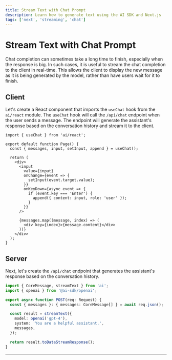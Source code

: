 ```yaml
---
title: Stream Text with Chat Prompt
description: Learn how to generate text using the AI SDK and Next.js
tags: ['next', 'streaming', 'chat']
---
```


# Stream Text with Chat Prompt

Chat completion can sometimes take a long time to finish, especially when the response is big. In such cases, it is useful to stream the chat completion to the client in real-time. This allows the client to display the new message as it is being generated by the model, rather than have users wait for it to finish.

<Browser>
  <ChatGeneration
    stream
    history={[
      { role: 'User', content: 'How is it going?' },
      { role: 'Assistant', content: 'All good, how may I help you?' },
    ]}
    inputMessage={{ role: 'User', content: 'Why is the sky blue?' }}
    outputMessage={{
      role: 'Assistant',
      content: 'The sky is blue because of rayleigh scattering.',
    }}
  />
</Browser>

## Client

Let's create a React component that imports the `useChat` hook from the `ai/react` module. The `useChat` hook will call the `/api/chat` endpoint when the user sends a message. The endpoint will generate the assistant's response based on the conversation history and stream it to the client.

```tsx filename='pages/index.tsx'
import { useChat } from 'ai/react';

export default function Page() {
  const { messages, input, setInput, append } = useChat();

  return (
    <div>
      <input
        value={input}
        onChange={event => {
          setInput(event.target.value);
        }}
        onKeyDown={async event => {
          if (event.key === 'Enter') {
            append({ content: input, role: 'user' });
          }
        }}
      />

      {messages.map((message, index) => (
        <div key={index}>{message.content}</div>
      ))}
    </div>
  );
}
```

## Server

Next, let's create the `/api/chat` endpoint that generates the assistant's response based on the conversation history.

```typescript filename='app/api/chat/route.ts'
import { CoreMessage, streamText } from 'ai';
import { openai } from '@ai-sdk/openai';

export async function POST(req: Request) {
  const { messages }: { messages: CoreMessage[] } = await req.json();

  const result = streamText({
    model: openai('gpt-4'),
    system: 'You are a helpful assistant.',
    messages,
  });

  return result.toDataStreamResponse();
}
```

---

<GithubLink link="https://github.com/vercel/ai/blob/main/examples/next-openai-pages/pages/chat/stream-chat/index.tsx" />
